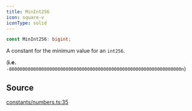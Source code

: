 ```yaml
---
title: MinInt256
icon: square-v
iconType: solid
---
```


```ts
const MinInt256: bigint;
```

A constant for the minimum value for an `int256`.

(**i.e.** `-8000000000000000000000000000000000000000000000000000000000000000n`)

## Source

[constants/numbers.ts:35](https://github.com/dominant-strategies/quais.js/blob/9e7ebe974131dcdad3a534a98991f30db89b4403/src/constants/numbers.ts#L35)
